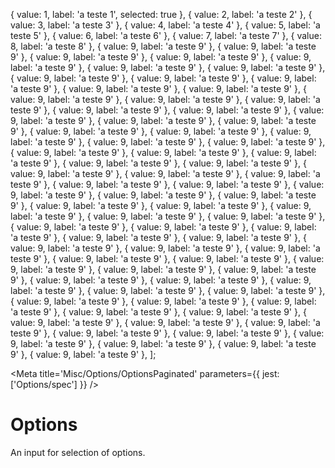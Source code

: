 

  { value: 1, label: 'a teste 1', selected: true },
  { value: 2, label: 'a teste 2' },
  { value: 3, label: 'a teste 3' },
  { value: 4, label: 'a teste 4' },
  { value: 5, label: 'a teste 5' },
  { value: 6, label: 'a teste 6' },
  { value: 7, label: 'a teste 7' },
  { value: 8, label: 'a teste 8' },
  { value: 9, label: 'a teste 9' },
  { value: 9, label: 'a teste 9' },
  { value: 9, label: 'a teste 9' },
  { value: 9, label: 'a teste 9' },
  { value: 9, label: 'a teste 9' },
  { value: 9, label: 'a teste 9' },
  { value: 9, label: 'a teste 9' },
  { value: 9, label: 'a teste 9' },
  { value: 9, label: 'a teste 9' },
  { value: 9, label: 'a teste 9' },
  { value: 9, label: 'a teste 9' },
  { value: 9, label: 'a teste 9' },
  { value: 9, label: 'a teste 9' },
  { value: 9, label: 'a teste 9' },
  { value: 9, label: 'a teste 9' },
  { value: 9, label: 'a teste 9' },
  { value: 9, label: 'a teste 9' },
  { value: 9, label: 'a teste 9' },
  { value: 9, label: 'a teste 9' },
  { value: 9, label: 'a teste 9' },
  { value: 9, label: 'a teste 9' },
  { value: 9, label: 'a teste 9' },
  { value: 9, label: 'a teste 9' },
  { value: 9, label: 'a teste 9' },
  { value: 9, label: 'a teste 9' },
  { value: 9, label: 'a teste 9' },
  { value: 9, label: 'a teste 9' },
  { value: 9, label: 'a teste 9' },
  { value: 9, label: 'a teste 9' },
  { value: 9, label: 'a teste 9' },
  { value: 9, label: 'a teste 9' },
  { value: 9, label: 'a teste 9' },
  { value: 9, label: 'a teste 9' },
  { value: 9, label: 'a teste 9' },
  { value: 9, label: 'a teste 9' },
  { value: 9, label: 'a teste 9' },
  { value: 9, label: 'a teste 9' },
  { value: 9, label: 'a teste 9' },
  { value: 9, label: 'a teste 9' },
  { value: 9, label: 'a teste 9' },
  { value: 9, label: 'a teste 9' },
  { value: 9, label: 'a teste 9' },
  { value: 9, label: 'a teste 9' },
  { value: 9, label: 'a teste 9' },
  { value: 9, label: 'a teste 9' },
  { value: 9, label: 'a teste 9' },
  { value: 9, label: 'a teste 9' },
  { value: 9, label: 'a teste 9' },
  { value: 9, label: 'a teste 9' },
  { value: 9, label: 'a teste 9' },
  { value: 9, label: 'a teste 9' },
  { value: 9, label: 'a teste 9' },
  { value: 9, label: 'a teste 9' },
  { value: 9, label: 'a teste 9' },
  { value: 9, label: 'a teste 9' },
  { value: 9, label: 'a teste 9' },
  { value: 9, label: 'a teste 9' },
  { value: 9, label: 'a teste 9' },
  { value: 9, label: 'a teste 9' },
  { value: 9, label: 'a teste 9' },
  { value: 9, label: 'a teste 9' },
  { value: 9, label: 'a teste 9' },
  { value: 9, label: 'a teste 9' },
  { value: 9, label: 'a teste 9' },
  { value: 9, label: 'a teste 9' },
  { value: 9, label: 'a teste 9' },
  { value: 9, label: 'a teste 9' },
  { value: 9, label: 'a teste 9' },
  { value: 9, label: 'a teste 9' },
  { value: 9, label: 'a teste 9' },
  { value: 9, label: 'a teste 9' },
  { value: 9, label: 'a teste 9' },
  { value: 9, label: 'a teste 9' },
  { value: 9, label: 'a teste 9' },
  { value: 9, label: 'a teste 9' },
];

<Meta
  title='Misc/Options/OptionsPaginated'
  parameters={{ jest: ['Options/spec'] }}
/>

# Options

An input for selection of options.

<Canvas>
  <Story name='Default'>
    <Box position='relative' maxWidth={250}>
      <OptionsPaginated ref={React.createRef()} options={options} cursor={1} />
    </Box>
  </Story>
</Canvas>

<Canvas>
  <Story name='Option'>
    <Box position='relative' maxWidth={250}>
      <OptionsPaginated
        ref={React.createRef()}
        options={options}
        renderItem={Option}
        cursor={1}
      />
    </Box>
  </Story>
</Canvas>

<ArgsTable of={Options} />

<Canvas>
  <Story name='CheckOption'>
    <Box position='relative' maxWidth={250}>
      <OptionsPaginated
        ref={React.createRef()}
        renderItem={CheckOption}
        options={options}
        value={[1]}
        cursor={0}
      />
    </Box>
  </Story>
</Canvas>
